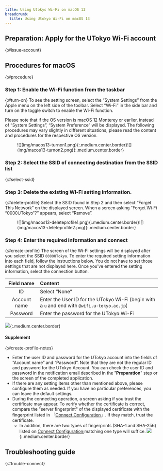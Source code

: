 ```yaml
---
title: Using Utokyo Wi-Fi on macOS 13
breadcrumb:
  title: Using Utokyo Wi-Fi on macOS 13
---
```



<Mfa100 />

<Intro kindOfTerminal="terminal with macOS 13 Ventura" confirmedTerminal="（MacBook Pro with macOS 13 Ventura）"/>

## Preparation: Apply for the UTokyo Wi-Fi account
{:#issue-account}
<IssueAccount />

## Procedures for macOS
{:#procedure}
### Step 1: Enable the Wi-Fi function from the taskbar
{:#turn-on}
To see the setting screen, select the “System Settings” from the Apple menu on the left side of the toolbar. Select “Wi-Fi” in the side bar and turn on the toggle switch to enable the Wi-Fi function.

Please note that if the OS version is macOS 12 Monterey or earlier, instead of “System Settings”, “System Preference” will be displayed. The following procedures may vary slightly in different situations, please read the content and procedures for the respective OS version.
<figure class="gallery">![](img/macos13-turnon1.png){:.medium.center.border}![](img/macos13-turnon2.png){:.medium.center.border}</figure>

### Step 2: Select the SSID of connecting destination from the SSID list
{:#select-ssid}
<SelectSsid  userIdField="account name"/>

### Step 3: Delete the existing Wi-Fi setting information.
{:#delete-profile}
<DeleteProfile  userIdField="Account name"/>
Select the SSID found in Step 2 and then select “Forget This Network” on the displayed screen.  When a screen asking “Forget Wi‑Fi “0000UTokyo”?” appears, select “Remove”.
<figure class="gallery">![](img/macos13-deleteprofile1.png){:.medium.center.border}![](img/macos13-deleteprofile2.png){:.medium.center.border}</figure>

### Step 4: Enter the required information and connect
{:#create-profile}
The screen of the Wi-Fi settings will be displayed after you select the SSID `0000UTokyo`. To enter the required setting information into each field, follow the instructions below. You do not have to set those settings that are not displayed here. Once you’ve entered the setting information, select the connection button.

| Field name    | Content     |
| :-----------: | :------------------- |
| ID            | Select “None”      |
| Account name       | Enter the User ID for the UTokyo Wi-Fi (begin with a `u` and end with `@wifi.u-tokyo.ac.jp`) |
| Password      | Enter the password for the UTokyo Wi-Fi      |

![](img/macos13-createprofile.png){:.medium.center.border}

#### Supplement
{:#create-profile-notes}
* Enter the user ID and password for the UTokyo account into the fields of “Account name” and “Password”. Note that they are not the regular ID and password for the UTokyo Account. You can check the user ID and password in the notification email described in the ”**Preparation**” step or the screen of the completed application.
* If there are any setting items other than mentioned above, please configure them as needed. If you have no particular preferences, you can leave the default settings.
* During the connecting operation, a screen asking if you trust the certificate may appear. To verify whether the certificate is correct, compare the "server fingerprint" of the displayed certificate with the fingerprint listed in 「[Connect Configuration](/en/utokyo_wifi/#connect-configuration)」. If they match, trust the certificate.
    * In addition, there are two types of fingerprints (SHA-1 and SHA-256) listed on [Connect Configuration](/en/utokyo_wifi/#connect-configuration);matching one type will suffice. ![](img/macos13-certificate.png){:.medium.center.border}

## Troubleshooting guide
{:#trouble-connect}
<TroubleConnect />
